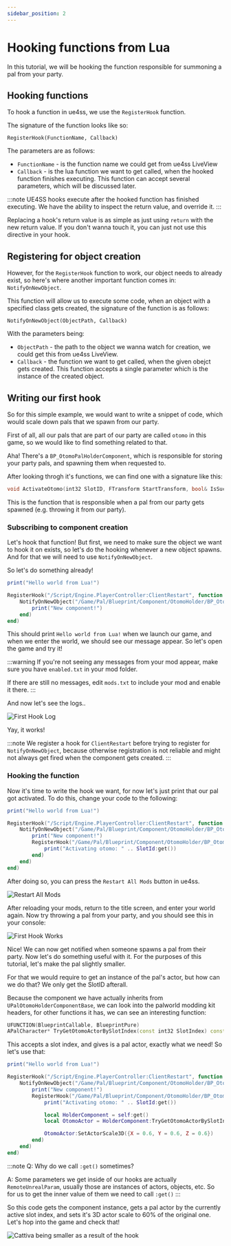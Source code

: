 ```yaml
---
sidebar_position: 2
---
```


# Hooking functions from Lua

In this tutorial, we will be hooking the function responsible for summoning a pal from your party.

## Hooking functions

To hook a function in ue4ss, we use the `RegisterHook` function.

The signature of the function looks like so:

```
RegisterHook(FunctionName, Callback)
```

The parameters are as follows:

* `FunctionName` - is the function name we could get from ue4ss LiveView
* `Callback` - is the lua function we want to get called, when the hooked function finishes executing. This function can accept several parameters, which will be discussed later.

:::note
UE4SS hooks execute after the hooked function has finished executing. We have the ability to inspect the return value, and override it.
:::

Replacing a hook's return value is as simple as just using `return` with the new return value. If you don't wanna touch it, you can just not use this directive in your hook.

## Registering for object creation

However, for the `RegisterHook` function to work, our object needs to already exist, so here's where another important function comes in: `NotifyOnNewObject`.

This function will allow us to execute some code, when an object with a specified class gets created, the signature of the function is as follows:

```
NotifyOnNewObject(ObjectPath, Callback)
```

With the parameters being:

* `ObjectPath` - the path to the object we wanna watch for creation, we could get this from ue4ss LiveView.
* `Callback` - the function we want to get called, when the given obejct gets created. This function accepts a single parameter which is the instance of the created object.

## Writing our first hook

So for this simple example, we would want to write a snippet of code, which would scale down pals that we spawn from our party.

First of all, all our pals that are part of our party are called `otomo` in this game, so we would like to find something related to that. 

Aha! There's a `BP_OtomoPalHolderComponent`, which is responsible for storing your party pals, and spawning them when requested to.

After looking throgh it's functions, we can find one with a signature like this:

```cpp
void ActivateOtomo(int32 SlotID, FTransform StartTransform, bool& IsSuccess);
```

This is the function that is responsible when a pal from our party gets spawned (e.g. throwing it from our party).

### Subscribing to component creation

Let's hook that function! But first, we need to make sure the object we want to hook it on exists, so let's do the hooking whenever a new object spawns. And for that we will need to use `NotifyOnNewObject`.

So let's do something already!

```lua title="main.lua"
print("Hello world from Lua!")

RegisterHook("/Script/Engine.PlayerController:ClientRestart", function (Context)
    NotifyOnNewObject("/Game/Pal/Blueprint/Component/OtomoHolder/BP_OtomoPalHolderComponent.BP_OtomoPalHolderComponent_C", function (Component)
        print("New component!")
    end)
end)
```

This should print `Hello world from Lua!` when we launch our game, and when we enter the world, we should see our message appear. So let's open the game and try it!

:::warning
If you're not seeing any messages from your mod appear, make sure you have `enabled.txt` in your mod folder.

If there are still no messages, edit `mods.txt` to include your mod and enable it there.
:::


And now let's see the logs..

![First Hook Log](./assets/FirstHook.png)

Yay, it works!


:::note
We register a hook for `ClientRestart` before trying to register for `NotifyOnNewObject`, because otherwise registration is not reliable and might not always get fired when the component gets created.
:::


### Hooking the function

Now it's time to write the hook we want, for now let's just print that our pal got activated. To do this, change your code to the following:

```lua title="main.lua"
print("Hello world from Lua!")

RegisterHook("/Script/Engine.PlayerController:ClientRestart", function (Context)
    NotifyOnNewObject("/Game/Pal/Blueprint/Component/OtomoHolder/BP_OtomoPalHolderComponent.BP_OtomoPalHolderComponent_C", function (Component)
        print("New component!")
        RegisterHook("/Game/Pal/Blueprint/Component/OtomoHolder/BP_OtomoPalHolderComponent.BP_OtomoPalHolderComponent_C:ActivateOtomo", function (self, SlotId)
            print("Activating otomo: " .. SlotId:get())
        end)
    end)
end)
```

After doing so, you can press the `Restart All Mods` button in ue4ss.

![Restart All Mods](./assets/RestartAllMods.png)


After reloading your mods, return to the title screen, and enter your world again. Now try throwing a pal from your party, and you should see this in your console:


![First Hook Works](./assets/FirstHookWorks.png)


Nice! We can now get notified when someone spawns a pal from their party. Now let's do something useful with it. For the purposes of this tutorial, let's make the pal slightly smaller. 

For that we would require to get an instance of the pal's actor, but how can we do that? We only get the SlotID afterall.

Because the component we have actually inherits from `UPalOtomoHolderComponentBase`, we can look into the palworld modding kit headers, for other functions it has, we can see an interesting function:

```cpp
UFUNCTION(BlueprintCallable, BlueprintPure)
APalCharacter* TryGetOtomoActorBySlotIndex(const int32 SlotIndex) const;
```

This accepts a slot index, and gives is a pal actor, exactly what we need! So let's use that:

```lua title="main.lua"
print("Hello world from Lua!")

RegisterHook("/Script/Engine.PlayerController:ClientRestart", function (Context)
    NotifyOnNewObject("/Game/Pal/Blueprint/Component/OtomoHolder/BP_OtomoPalHolderComponent.BP_OtomoPalHolderComponent_C", function (Component)
        print("New component!")
        RegisterHook("/Game/Pal/Blueprint/Component/OtomoHolder/BP_OtomoPalHolderComponent.BP_OtomoPalHolderComponent_C:ActivateOtomo", function (self, SlotId)
            print("Activating otomo: " .. SlotId:get())

            local HolderComponent = self:get()
            local OtomoActor = HolderComponent:TryGetOtomoActorBySlotIndex(SlotId:get())

            OtomoActor:SetActorScale3D({X = 0.6, Y = 0.6, Z = 0.6})
        end)
    end)
end)
```

:::note
Q: Why do we call `:get()` sometimes?

A: Some parameters we get inside of our hooks are actually `RemoteUnrealParam`, usually those are instances of actors, objects, etc. So for us to get the inner value of them we need to call `:get()`
:::


So this code gets the component instance, gets a pal actor by the currently active slot index, and sets it's 3D actor scale to 60% of the original one. Let's hop into the game and check that!

![Cattiva being smaller as a result of the hook](./assets/FirstHookSmaller.jpg)
